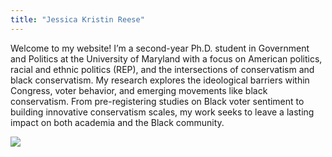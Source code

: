 ```yaml
---
title: "Jessica Kristin Reese"
---
```


Welcome to my website! I’m a second-year Ph.D. student in Government and Politics at the University of Maryland with a focus on American politics, racial and ethnic politics (REP), and the intersections of conservatism and black conservatism. My research explores the ideological barriers within Congress, voter behavior, and emerging movements like black conservatism. From pre-registering studies on Black voter sentiment to building innovative conservatism scales, my work seeks to leave a lasting impact on both academia and the Black community.

![](images/1715402504.9082131.jpeg){fig-align="center"}
